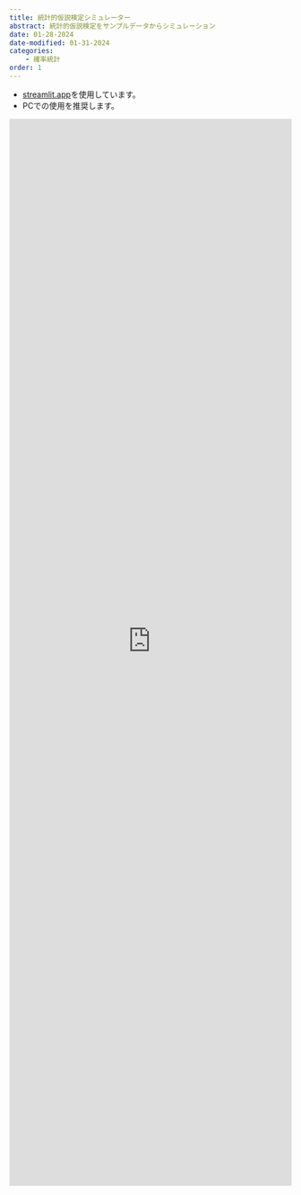 ```yaml
---
title: 統計的仮説検定シミュレーター
abstract: 統計的仮説検定をサンプルデータからシミュレーション
date: 01-28-2024
date-modified: 01-31-2024
categories:
    - 確率統計
order: 1
---
```


- [streamlit.app](https://simulationsignificanttest-c8twxxh3xmemx9pjkcyeiq.streamlit.app)を使用しています。
- PCでの使用を推奨します。

<iframe
    src="https://simulationsignificanttest-c8twxxh3xmemx9pjkcyeiq.streamlit.app/?embed=true&embed_options=show_toolbar"
    width="100%"
    height="1900"
    frameborder="0"
    marginheight="0"
    marginwidth="0"
>読み込んでいます…</iframe>